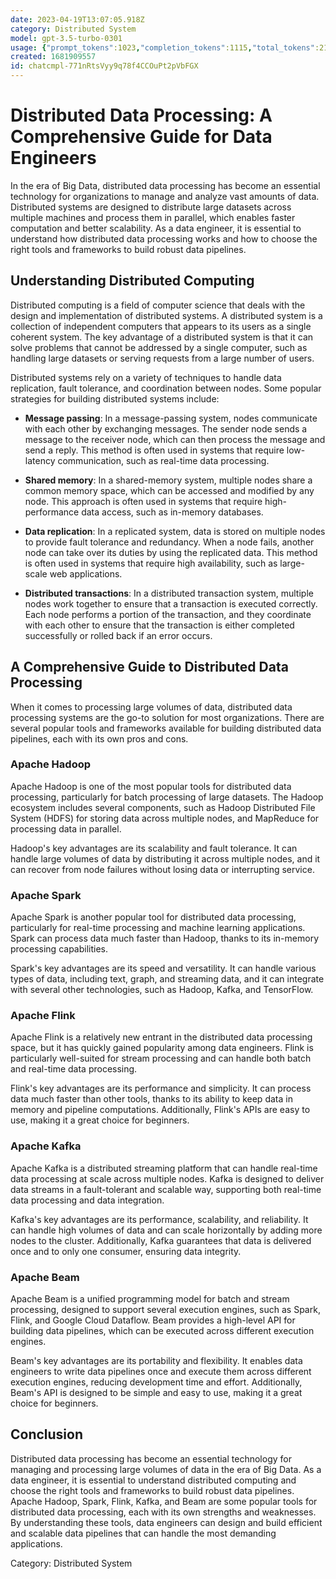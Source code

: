 ```yaml
---
date: 2023-04-19T13:07:05.918Z
category: Distributed System
model: gpt-3.5-turbo-0301
usage: {"prompt_tokens":1023,"completion_tokens":1115,"total_tokens":2138}
created: 1681909557
id: chatcmpl-771nRtsVyy9q78f4CCOuPt2pVbFGX
---
```


# Distributed Data Processing: A Comprehensive Guide for Data Engineers

In the era of Big Data, distributed data processing has become an essential technology for organizations to manage and analyze vast amounts of data. Distributed systems are designed to distribute large datasets across multiple machines and process them in parallel, which enables faster computation and better scalability. As a data engineer, it is essential to understand how distributed data processing works and how to choose the right tools and frameworks to build robust data pipelines.

## Understanding Distributed Computing

Distributed computing is a field of computer science that deals with the design and implementation of distributed systems. A distributed system is a collection of independent computers that appears to its users as a single coherent system. The key advantage of a distributed system is that it can solve problems that cannot be addressed by a single computer, such as handling large datasets or serving requests from a large number of users.

Distributed systems rely on a variety of techniques to handle data replication, fault tolerance, and coordination between nodes. Some popular strategies for building distributed systems include:

- **Message passing**: In a message-passing system, nodes communicate with each other by exchanging messages. The sender node sends a message to the receiver node, which can then process the message and send a reply. This method is often used in systems that require low-latency communication, such as real-time data processing.

- **Shared memory**: In a shared-memory system, multiple nodes share a common memory space, which can be accessed and modified by any node. This approach is often used in systems that require high-performance data access, such as in-memory databases.

- **Data replication**: In a replicated system, data is stored on multiple nodes to provide fault tolerance and redundancy. When a node fails, another node can take over its duties by using the replicated data. This method is often used in systems that require high availability, such as large-scale web applications.

- **Distributed transactions**: In a distributed transaction system, multiple nodes work together to ensure that a transaction is executed correctly. Each node performs a portion of the transaction, and they coordinate with each other to ensure that the transaction is either completed successfully or rolled back if an error occurs.

## A Comprehensive Guide to Distributed Data Processing

When it comes to processing large volumes of data, distributed data processing systems are the go-to solution for most organizations. There are several popular tools and frameworks available for building distributed data pipelines, each with its own pros and cons.

### Apache Hadoop

Apache Hadoop is one of the most popular tools for distributed data processing, particularly for batch processing of large datasets. The Hadoop ecosystem includes several components, such as Hadoop Distributed File System (HDFS) for storing data across multiple nodes, and MapReduce for processing data in parallel.

Hadoop's key advantages are its scalability and fault tolerance. It can handle large volumes of data by distributing it across multiple nodes, and it can recover from node failures without losing data or interrupting service.

### Apache Spark

Apache Spark is another popular tool for distributed data processing, particularly for real-time processing and machine learning applications. Spark can process data much faster than Hadoop, thanks to its in-memory processing capabilities.

Spark's key advantages are its speed and versatility. It can handle various types of data, including text, graph, and streaming data, and it can integrate with several other technologies, such as Hadoop, Kafka, and TensorFlow.

### Apache Flink

Apache Flink is a relatively new entrant in the distributed data processing space, but it has quickly gained popularity among data engineers. Flink is particularly well-suited for stream processing and can handle both batch and real-time data processing.

Flink's key advantages are its performance and simplicity. It can process data much faster than other tools, thanks to its ability to keep data in memory and pipeline computations. Additionally, Flink's APIs are easy to use, making it a great choice for beginners.

### Apache Kafka

Apache Kafka is a distributed streaming platform that can handle real-time data processing at scale across multiple nodes. Kafka is designed to deliver data streams in a fault-tolerant and scalable way, supporting both real-time data processing and data integration.

Kafka's key advantages are its performance, scalability, and reliability. It can handle high volumes of data and can scale horizontally by adding more nodes to the cluster. Additionally, Kafka guarantees that data is delivered once and to only one consumer, ensuring data integrity.

### Apache Beam

Apache Beam is a unified programming model for batch and stream processing, designed to support several execution engines, such as Spark, Flink, and Google Cloud Dataflow. Beam provides a high-level API for building data pipelines, which can be executed across different execution engines.

Beam's key advantages are its portability and flexibility. It enables data engineers to write data pipelines once and execute them across different execution engines, reducing development time and effort. Additionally, Beam's API is designed to be simple and easy to use, making it a great choice for beginners.

## Conclusion

Distributed data processing has become an essential technology for managing and processing large volumes of data in the era of Big Data. As a data engineer, it is essential to understand distributed computing and choose the right tools and frameworks to build robust data pipelines. Apache Hadoop, Spark, Flink, Kafka, and Beam are some popular tools for distributed data processing, each with its own strengths and weaknesses. By understanding these tools, data engineers can design and build efficient and scalable data pipelines that can handle the most demanding applications.

Category: Distributed System